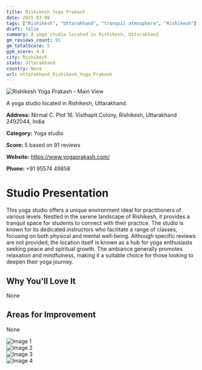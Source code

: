 ```yaml
---
title: Rishikesh Yoga Prakash
date: 2025-03-08
tags: ["Rishikesh", "Uttarakhand", "tranquil atmosphere", "Rishikesh"]  
draft: false
summary: A yoga studio located in Rishikesh, Uttarakhand.
gm_reviews_count: 91
gm_totalScore: 5
gym_score: 4.8
city: Rishikesh
state: Uttarakhand
country: None
url: Uttarakhand_Rishikesh_Yoga_Prakash
---
```


<div className="aspect-[16/9] relative my-8">
  <img 
    src="https://lh5.googleusercontent.com/p/AF1QipP24zsm0opgVsiZ7QubWL4LARUxT6ejoIGDvjY5=w1920-h1080-k-no"
    alt="Rishikesh Yoga Prakash - Main View"
    className="object-cover absolute inset-0 w-full h-full rounded-lg"
  />
</div>

A yoga studio located in Rishikesh, Uttarakhand.

**Address:** Nirmal C. Plot 16. Visthapit Colony, Rishikesh, Uttarakhand 2492044, India

**Category:** Yoga studio

**Score:** 5 based on 91 reviews

**Website:** https://www.yogaprakash.com/

**Phone:** +91 95574 49858

# Studio Presentation

This yoga studio offers a unique environment ideal for practitioners of various levels. Nestled in the serene landscape of Rishikesh, it provides a tranquil space for students to connect with their practice. The studio is known for its dedicated instructors who facilitate a range of classes, focusing on both physical and mental well-being. Although specific reviews are not provided, the location itself is known as a hub for yoga enthusiasts seeking peace and spiritual growth. The ambiance generally promotes relaxation and mindfulness, making it a suitable choice for those looking to deepen their yoga journey.



## Why You'll Love It

None

## Areas for Improvement

None

<div className="grid grid-cols-1 xl:grid-cols-2 gap-4 my-8">
<div className="aspect-[4/3] relative"><img src="https://lh5.googleusercontent.com/p/AF1QipMMB44NE1rFStUHsxCYQt2LPD_FaG-9IiltP12u=w1920-h1080-k-no" alt="Image 1" className="object-cover absolute inset-0 w-full h-full rounded-lg" /></div>
<div className="aspect-[4/3] relative"><img src="https://lh5.googleusercontent.com/p/AF1QipO_o1FyPEw9dzbkbNJrNYspDfiH6-EhWIJ1XhNO=w1920-h1080-k-no" alt="Image 2" className="object-cover absolute inset-0 w-full h-full rounded-lg" /></div>
<div className="aspect-[4/3] relative"><img src="https://lh5.googleusercontent.com/p/AF1QipMXJdbqEn1Ka6be186Q5WoOiEMVNazzxSzxJ1uL=w1920-h1080-k-no" alt="Image 3" className="object-cover absolute inset-0 w-full h-full rounded-lg" /></div>
<div className="aspect-[4/3] relative"><img src="https://lh5.googleusercontent.com/p/AF1QipM_ovMhiuYjwfYA27u8RtsjXl153IeBCQ9gCPUX=w1920-h1080-k-no" alt="Image 4" className="object-cover absolute inset-0 w-full h-full rounded-lg" /></div>
</div>